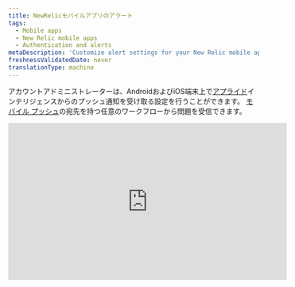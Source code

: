 ```yaml
---
title: NewRelicモバイルアプリのアラート
tags:
  - Mobile apps
  - New Relic mobile apps
  - Authentication and alerts
metaDescription: 'Customize alert settings for your New Relic mobile app, including email or push notifications. View and acknowledge view alerting incidents.'
freshnessValidatedDate: never
translationType: machine
---
```


アカウントアドミニストレーターは、AndroidおよびiOS端末上で[アプライド](/docs/alerts-applied-intelligence/new-relic-alerts/get-started/introduction-applied-intelligence)インテリジェンスからのプッシュ通知を受け取る設定を行うことができます。 [モバイル プッシュ](/docs/alerts-applied-intelligence/notifications/notification-integrations#mobile_push)の宛先を持つ任意のワークフローから問題<InlinePopover type="alerts"/>を受信できます。

<iframe
  width="560"
  height="315"
  src="https://www.youtube.com/embed/bVJZUatrCpY"
  title="YouTube video player"
  frameborder="0"
  allow="accelerometer; autoplay; clipboard-write; encrypted-media; gyroscope; picture-in-picture; web-share"
  allowfullscreen
/>

## 要件 [#requirements]

[New Relic One ユーザー モデル](/docs/accounts/original-accounts-billing/original-product-based-pricing/overview-user-models)と[元のユーザー モデル](/docs/accounts/original-accounts-billing/original-product-based-pricing/overview-user-models)の両方のユーザーは、モバイル プッシュを[宛先](/docs/alerts-applied-intelligence/notifications/notification-integrations#mobile_push)として使用するワークフローを設定できます。

## 通知のオン/オフ [#enabling-alerts]

Android または iOS アプリから New Relic アカウントにログインすると、デバイスは自動的にユーザーに関連付けられます。[モバイルプッシュの送信先を必ずワークフローに追加して](/docs/alerts-applied-intelligence/applied-intelligence/incident-workflows/incident-workflows#add-workflow)ください。

## 問題のインシデントの詳細を表示する [#viewing-alerts]

通知は、デバイスのロック画面に自動的に表示されます。New Relic アプリを起動する。

1. デバイスに応じて、次の手順を実行します。

   * Androidデバイスでは、通知ドロワーから通知をタップします。
   * iOSデバイスでは、画面をスワイプします。

2. New Relic アプリの

   <DoNotTranslate>**Alerts & AI**</DoNotTranslate>

   メニューから、任意の問題を選択して、関連付けられているアプリケーションのエラーの詳細を表示します。

3. 必要に応じて、

   <DoNotTranslate>**Acknowledge**</DoNotTranslate>

   を選択します。

4. 必要に応じて、追加の詳細を表示するには、

   <DoNotTranslate>**Overview**</DoNotTranslate>

   、

   <DoNotTranslate>**Incidents**</DoNotTranslate>

   、または

   <DoNotTranslate>**Issue log**</DoNotTranslate>

   を選択します。

メイン メニューの<DoNotTranslate>**Alerts**</DoNotTranslate>リストには、時間順に並べられた問題が表示されます。追加のフィルターを適用したり、右上の時間枠を変更したりすることもできます。

## アラート設定のトラブルシューティング [#troubleshooting]

モバイル デバイスでプッシュ通知が機能しない場合:

1. 要件 [を満たしていることを確認する](#requirements) 。
2. [アラートが有効になっていることを確認する](#enabling-alerts).
3. New Relic がプッシュ通知の送信を許可されていることを確認するには、モバイル デバイスの[通知設定](#notification-settings)を確認してください。

モバイルデバイスの通知設定が正しいにもかかわらず、通知を受け取れない場合は、 [アカウントからデバイスを削除](#account-delete) した後、 [アンインストール](#uninstall-app) と [New Relic アプリケーションを再インストール](#reinstall-app) してください。

<CollapserGroup>
  <Collapser
    id="notification-settings"
    title="モバイルデバイスの通知設定を確認してください"
  >
    お使いの端末の手順に従ってください。

    <table>
      <thead>
        <tr>
          <th style={{ width: "150px" }}>
            <DoNotTranslate>
              **Device**
            </DoNotTranslate>
          </th>

          <th>
            <DoNotTranslate>
              **To check notification settings:**
            </DoNotTranslate>
          </th>
        </tr>
      </thead>

      <tbody>
        <tr>
          <td>
            Android
          </td>

          <td>
            1. Android デバイスの

               <DoNotTranslate>**Settings**</DoNotTranslate>

               から、

               <DoNotTranslate>**Sound and notification**</DoNotTranslate>

               を選択します。

            2. 音量の設定を確認してください。

            3. オプション:

               <DoNotTranslate>**Also vibrate for calls**</DoNotTranslate>

               を有効にします。

            4. <DoNotTranslate>**Interruptions**</DoNotTranslate>

               の設定を確認してください。

            5. <DoNotTranslate>**Notification**</DoNotTranslate>

               の設定を確認してください。

            6. <DoNotTranslate>**App notifications**</DoNotTranslate>

               の設定を確認します: New Relic アプリを選択し、

               <DoNotTranslate>**Block**</DoNotTranslate>

               と

               <DoNotTranslate>**Priority**</DoNotTranslate>

               の設定を確認します。
          </td>
        </tr>

        <tr>
          <td>
            iOS
          </td>

          <td>
            1. [\[サイレント\]](http://support.apple.com/kb/HT5463)がオフになっていることを確認します。iOS

               <DoNotTranslate>**Settings**</DoNotTranslate>

               アプリから、

               <DoNotTranslate>**Do Not Disturb**</DoNotTranslate>

               を選択し、

               <DoNotTranslate>**Manual**</DoNotTranslate>

               スイッチがオフになっていることを確認します。

            2. New Relic アプリが通知の送信を許可されていることを確認します。iOS

               <DoNotTranslate>**Settings**</DoNotTranslate>

               アプリから

               <DoNotTranslate>**Notifications**</DoNotTranslate>

               を選択し、アプリリストから New Relic アプリを見つけます。

            3. <DoNotTranslate>**Allow Notifications**</DoNotTranslate>

               スイッチがオンになっていることを確認します。

            4. 集計スタイルが

               <DoNotTranslate>**Banners**</DoNotTranslate>

               または

               <DoNotTranslate>**Alerts**</DoNotTranslate>

               に設定されていることを確認してください。

            5. オプション: 音声アラートを有効にするには、

               <DoNotTranslate>**Sounds**</DoNotTranslate>

               オンに設定します。
          </td>
        </tr>
      </tbody>
    </table>
  </Collapser>

  <Collapser
    id="account-delete"
    title="NewRelicアカウントからAndroidまたはiOSデバイスを削除します"
  >
    New Relic アカウントからモバイル デバイスを削除するには、NerdGraph API エクスプローラーを使用します。

    1. <DoNotTranslate>**Query**</DoNotTranslate> [現在のデバイス](https://api.newrelic.com/graphiql?#query=query%20List%20%7B%0A%20%20actor%20%7B%0A%20%20%20%20mobilePushNotification%20%7B%0A%20%20%20%20%20%20devices%20%7B%0A%20%20%20%20%20%20%20%20appVersion%0A%20%20%20%20%20%20%20%20deviceId%0A%20%20%20%20%20%20%20%20deviceName%0A%20%20%20%20%20%20%20%20operatingSystem%0A%20%20%20%20%20%20%7D%0A%20%20%20%20%7D%0A%20%20%7D%0A%7D%0A)を確認するには、アクター -> mobilePushNotification -> デバイスを選択し、appVersion、deviceId、および deviceName を選択します。 このクエリを実行してデバイスのリストを取得します。

    2. <DoNotTranslate>**Mutate**</DoNotTranslate> デバイス[を削除する](https://api.newrelic.com/graphiql?#query=mutation%20%7B%0A%20%20mobilePushNotificationRemoveDevice%28deviceId%3A%20%22%22%29%20%7B%0A%20%20%20%20message%0A%20%20%7D%0A%7D%0A)には、mutation -> mobilePushNotificationRemoveDevice を選択し、上記のリストから deviceId を渡します。

       または、メニュー -> Settingsからアプリ内の<DoNotTranslate>**Settings**</DoNotTranslate>オプションからデバイスを削除することもできます。

    3. <DoNotTranslate>**Push notification devices**</DoNotTranslate>の下を見て、そこから削除してください。 iOSでは右から左にスライドして<DoNotTranslate>**Delete**</DoNotTranslate>デバイスに移動し、Androidではタップして <DoNotTranslate>**Delete**</DoNotTranslate>

       [再インストール](#uninstall-app) お使いのデバイスからNew Relicアプリを再インストールする手順を続けます。
  </Collapser>

  <Collapser
    id="uninstall-app"
    title="NewRelicモバイルアプリをアンインストールします"
  >
    手順に従って、端末からNew Relicアプリをアンインストールしてから、再インストールしてください。

    <table>
      <thead>
        <tr>
          <th style={{ width: "150px" }}>
            <DoNotTranslate>
              **Device**
            </DoNotTranslate>
          </th>

          <th>
            <DoNotTranslate>
              **To uninstall the New Relic app:**
            </DoNotTranslate>
          </th>
        </tr>
      </thead>

      <tbody>
        <tr>
          <td>
            Android
          </td>

          <td>
            1. Android デバイスの

               <DoNotTranslate>**Settings**</DoNotTranslate>

               から

               <DoNotTranslate>**Apps**</DoNotTranslate>

               を選択し、New Relic アプリを選択します。

            2. <DoNotTranslate>**Uninstall**</DoNotTranslate>

               を選択します。

            3. [再インストール](#reinstall-app) New Relic アプリをインストールする手順を続けます。
          </td>
        </tr>

        <tr>
          <td>
            iOS
          </td>

          <td>
            1. iOSのホーム画面で、New Relicのアイコンを揺れるまで長押しします。

            2. [アプリを削除する](http://support.apple.com/kb/TI135)には、

               <DoNotTranslate>**X**</DoNotTranslate>

               アイコンを選択します。

            3. [再インストール](#reinstall-app) New Relic アプリをインストールする手順を続けます。
          </td>
        </tr>
      </tbody>
    </table>
  </Collapser>

  <Collapser
    id="reinstall-app"
    title="NewRelicモバイルアプリを再インストールします"
  >
    New Relic モバイルアプリを再インストールするには。

    1. Android デバイスから[<DoNotTranslate>**Google Play Store**</DoNotTranslate>](https://play.google.com/store/apps/details?id=com.newrelic.rpm)を選択します。

       また

       iOS デバイスのホーム画面から[<DoNotTranslate>**App Store**</DoNotTranslate>を選択します。](https://itunes.apple.com/us/app/new-relic/id594038638?mt=8)

    2. <DoNotTranslate>**New Relic**</DoNotTranslate>を検索します。

    3. アプリをダウンロードします。

    4. ダウンロードが終了したら、New Relic のアカウントで New Relic モバイルアプリにサインインします。
  </Collapser>
</CollapserGroup>